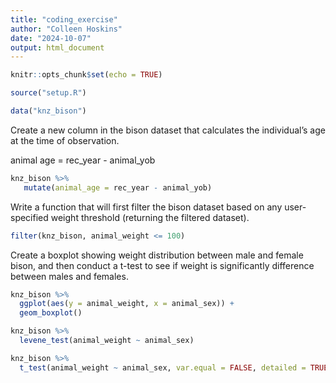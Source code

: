 ```yaml
---
title: "coding_exercise"
author: "Colleen Hoskins"
date: "2024-10-07"
output: html_document
---
```


```r
knitr::opts_chunk$set(echo = TRUE)
```

```r
source("setup.R")
```

```r
data("knz_bison")
```

Create a new column in the bison dataset that calculates the individual’s age at the time of observation.

animal age = rec_year - animal_yob

```r
knz_bison %>%
   mutate(animal_age = rec_year - animal_yob)
```


Write a function that will first filter the bison dataset based on any user-specified weight threshold (returning the filtered dataset).

```r
filter(knz_bison, animal_weight <= 100)
```

Create a boxplot showing weight distribution between male and female bison, and then conduct a t-test to see if weight is significantly difference between males and females.

```r
knz_bison %>%
  ggplot(aes(y = animal_weight, x = animal_sex)) +   
  geom_boxplot()
```

```r
knz_bison %>%
  levene_test(animal_weight ~ animal_sex)
```

```r
knz_bison %>% 
  t_test(animal_weight ~ animal_sex, var.equal = FALSE, detailed = TRUE) 
```

